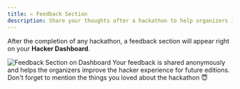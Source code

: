 ```yaml
---
title: ✍ Feedback Section
description: Share your thoughts after a hackathon to help organizers improve future editions.
---
```




After the completion of any hackathon, a feedback section will appear right on your **Hacker Dashboard**.

<img src="/assets/feedback.gif" alt="Feedback Section on Dashboard" />

<Callout type="info" title="Anonymous & Valuable">
Your feedback is shared anonymously and helps the organizers improve the hacker experience for future editions. Don't forget to mention the things you loved about the hackathon 😇
</Callout>
